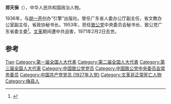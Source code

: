 '''郑天保'''（{{bd|1902年||1971年|2月2日}}），中华人民共和国政治人物。

1936年，与[[胡一声|胡一声]]创办“引擎”出版社。曾任广东省人委办公厅副主任，省文教办公室副主任，省政协秘书长。1953年，担任[[致公党|致公党]]中央委员会秘书长、致公党广东省委主委<ref>{{cite news|title=第四章 中国致公党在贯彻过渡时期总路线和社会主义改造时期的活动 (1952—1956)|url=http://www.zg.org.cn/zhgjj/zhgdsh/200912/t20091201_3716.html|accessdate=2015-01-18|newspaper=致公党|deadurl=yes|archiveurl=https://web.archive.org/web/20150118133005/http://www.zg.org.cn/zhgjj/zhgdsh/200912/t20091201_3716.html|archivedate=2015-01-18}}</ref>。[[文革|文革]]期间遭中共迫害，1971年2月2日去世。

== 参考 ==
{{reflist}}

{{中国政治人物小作品}}
{{中国致公党第四届中央委员会}}
{{中国致公党第五届中央委员会}}
{{中国致公党第六届中央委员会}}

{{Authority control}}
{{DEFAULTSORT:Zheng郑}}
[[Category:郑姓|Tian]]
[[Category:第一届全国人大代表|Category:第一届全国人大代表]]
[[Category:第二届全国人大代表|Category:第二届全国人大代表]]
[[Category:第三届全国人大代表|Category:第三届全国人大代表]]
[[Category:中国致公党党员|Category:中国致公党党员]]
[[Category:中国致公党中央委员会常务委员|Category:中国致公党中央委员会常务委员]]
[[Category:中国共产党党员_(1927年入党)|Category:中国共产党党员 (1927年入党)]]
[[Category:文革非正常死亡人物|Category:文革非正常死亡人物]]
[[Category:梅县人|Category:梅县人]]
